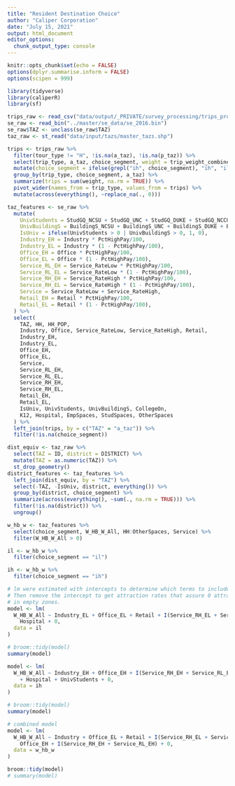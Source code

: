 ```yaml
---
title: "Resident Destination Choice"
author: "Caliper Corporation"
date: "July 15, 2021"
output: html_document
editor_options: 
  chunk_output_type: console
---
```


```r
knitr::opts_chunk$set(echo = FALSE)
options(dplyr.summarise.inform = FALSE)
options(scipen = 999)

library(tidyverse)
library(caliperR)
library(sf)
```

```r
trips_raw <- read_csv("data/output/_PRIVATE/survey_processing/trips_processed.csv")
se_raw <- read_bin("../master/se_data/se_2016.bin")
se_raw$TAZ <- unclass(se_raw$TAZ)
taz_raw <- st_read("data/input/tazs/master_tazs.shp")
```

```r
trips <- trips_raw %>%
  filter(tour_type != "H", !is.na(a_taz), !is.na(p_taz)) %>%
  select(trip_type, a_taz, choice_segment, weight = trip_weight_combined) %>%
  mutate(choice_segment = ifelse(grepl("ih", choice_segment), "ih", "il")) %>%
  group_by(trip_type, choice_segment, a_taz) %>%
  summarize(trips = sum(weight, na.rm = TRUE)) %>%
  pivot_wider(names_from = trip_type, values_from = trips) %>%
  mutate(across(everything(), ~replace_na(., 0)))

taz_features <- se_raw %>%
  mutate(
    UnivStudents = StudGQ_NCSU + StudGQ_UNC + StudGQ_DUKE + StudGQ_NCCU,
    UnivBuildingS = BuildingS_NCSU + BuildingS_UNC + BuildingS_DUKE + BuildingS_NCCU,
    IsUniv = ifelse(UnivStudents > 0 | UnivBuildingS > 0, 1, 0),
    Industry_EH = Industry * PctHighPay/100,
    Industry_EL = Industry * (1 - PctHighPay/100),
    Office_EH = Office * PctHighPay/100,
    Office_EL = Office * (1 - PctHighPay/100),
    Service_RL_EH = Service_RateLow * PctHighPay/100,
    Service_RL_EL = Service_RateLow * (1 - PctHighPay/100),
    Service_RH_EH = Service_RateHigh * PctHighPay/100,
    Service_RH_EL = Service_RateHigh * (1 - PctHighPay/100),
    Service = Service_RateLow + Service_RateHigh,
    Retail_EH = Retail * PctHighPay/100,
    Retail_EL = Retail * (1 - PctHighPay/100),
  ) %>%
  select(
    TAZ, HH, HH_POP,
    Industry, Office, Service_RateLow, Service_RateHigh, Retail,
    Industry_EH,
    Industry_EL,
    Office_EH,
    Office_EL,
    Service,
    Service_RL_EH,
    Service_RL_EL,
    Service_RH_EH,
    Service_RH_EL,
    Retail_EH,
    Retail_EL,
    IsUniv, UnivStudents, UnivBuildingS, CollegeOn,
    K12, Hospital, EmpSpaces, StudSpaces, OtherSpaces
  ) %>%
  left_join(trips, by = c("TAZ" = "a_taz")) %>%
  filter(!is.na(choice_segment))

dist_equiv <- taz_raw %>%
  select(TAZ = ID, district = DISTRICT) %>%
  mutate(TAZ = as.numeric(TAZ)) %>%
  st_drop_geometry()
district_features <- taz_features %>%
  left_join(dist_equiv, by = "TAZ") %>%
  select(-TAZ, -IsUniv, district, everything()) %>%
  group_by(district, choice_segment) %>%
  summarize(across(everything(), ~sum(., na.rm = TRUE))) %>%
  filter(!is.na(district)) %>%
  ungroup()
```

```r
w_hb_w <- taz_features %>%
  select(choice_segment, W_HB_W_All, HH:OtherSpaces, Service) %>%
  filter(W_HB_W_All > 0)

il <- w_hb_w %>%
  filter(choice_segment == "il")

ih <- w_hb_w %>%
  filter(choice_segment == "ih")
```

```r
# lm were estimated with intercepts to determine which terms to include.
# Then remove the intercept to get attraction rates that assure 0 attractions
# in empty zones.
model <- lm(
  W_HB_W_All ~ Industry_EL + Office_EL + Retail + I(Service_RH_EL + Service_RL_EL) +
    Hospital + 0,
  data = il
)

# broom::tidy(model)
summary(model)
```

```r
model <- lm(
  W_HB_W_All ~ Industry_EH + Office_EH + I(Service_RH_EH + Service_RL_EH) + 
    + Hospital + UnivStudents + 0,
  data = ih
)

# broom::tidy(model)
summary(model)
```

```r
# combined model
model <- lm(
  W_HB_W_All ~ Industry + Office_EL + Retail + I(Service_RH_EL + Service_RL_EL) +
    Office_EH + I(Service_RH_EH + Service_RL_EH) + 0,
  data = w_hb_w
)

broom::tidy(model)
# summary(model)
```

